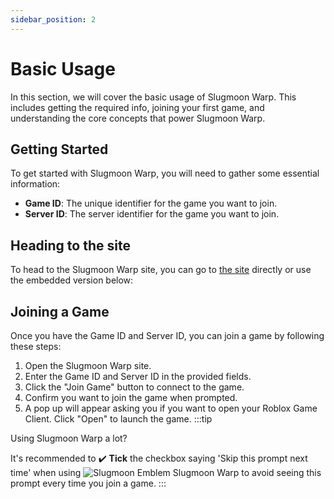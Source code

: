```yaml
---
sidebar_position: 2
---
```



# Basic Usage
In this section, we will cover the basic usage of <GradientText animated>Slugmoon Warp</GradientText>. This includes getting the required info, joining your first game, and understanding the core concepts that power Slugmoon Warp.

## Getting Started
To get started with Slugmoon Warp, you will need to gather some essential information:
- **Game ID**: The unique identifier for the game you want to join.
- **Server ID**: The server identifier for the game you want to join.

## Heading to the site
To head to the Slugmoon Warp site, you can go to [<GradientText animated>the site</GradientText>](https://warp.slugmoon.lol) directly or use the embedded version below:
<IframeWindow url="https://warp.slugmoon.lol" />

## Joining a Game
Once you have the Game ID and Server ID, you can join a game by following these steps:
1. Open the Slugmoon Warp site.
2. Enter the Game ID and Server ID in the provided fields.
3. Click the "Join Game" button to connect to the game.
4. Confirm you want to join the game when prompted.
5. A pop up will appear asking you if you want to open your <GradientText animated>Roblox Game Client</GradientText>. Click "Open" to launch the game.
:::tip

Using <GradientText animated>Slugmoon Warp</GradientText> a lot?

It's recommended to ✔️ **Tick** the checkbox saying 'Skip this prompt next time' when using <span className="emoji-like-icon"><img src="/img/icon.png" alt="Slugmoon Emblem" /></span> <GradientText animated>Slugmoon Warp</GradientText> to avoid seeing this prompt every time you join a game.
:::